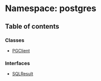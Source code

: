 # Namespace: postgres

## Table of contents

### Classes

- [PGClient](/templates/protocols/javascript/modules/postgres.PGClient.md)

### Interfaces

- [SQLResult](/templates/protocols/javascript/modules/postgres.SQLResult.md)

